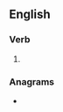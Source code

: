 ==English==

===Verb===
{{head|en|verb form}}

# {{en-past of|acerbate}}

===Anagrams===
* {{l|en|abreacted}}